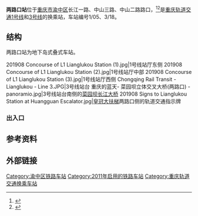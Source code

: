 {{coord|display=title}}
{{Infobox station
|name=两路口
|eng_name=Lianglukou
|linecolour={{重庆轨道交通颜色|1}}
|linecolour2={{重庆轨道交通颜色|3}}
|image=Chongqing Rail Transit - Lianglukou - Line 1 Platform.JPG
|caption=1号线站台
|code={{重庆轨道交通车站编号||1|0|5}} {{重庆轨道交通车站编号||3|1|8}}
|country={{PRC}}
|borough=[[重庆市|重庆市]][[渝中区|渝中区]]
|address=两路口
|connections=[[皇冠大扶梯|皇冠大扶梯]]、{{rint|cn|rail}}[[重庆站|重庆站]]、重庆汽车站
|owned=[[重庆市轨道交通（集团）有限公司|重庆市轨道交通（集团）有限公司]]
|operator=[[重庆市轨道交通（集团）有限公司|重庆市轨道交通（集团）有限公司]]
|line={{重庆轨道交通线路名|1|narrow|long}}<br/>{{重庆轨道交通线路名|3|narrow|long}}
|levels=4层
|interchange=站厅换乘、垂直换乘
|structure=地下车站
|platform=2座[[岛式站台|岛式站台]]
|tracks=4条
|exits=8个（1个暂未开通）
|opened={{重庆轨道交通线路名|1|narrow|no}}：2011年7月28日<ref>{{cite web|url=http://www.gov.cn/jrzg/2011-07/28/content_1915725.htm|title=重庆首条地铁投入运营|date=2011-07-28|access-date=2020-10-21|archive-date=2021-01-21|archive-url=https://web.archive.org/web/20210121200125/http://www.gov.cn/jrzg/2011-07/28/content_1915725.htm}}</ref><br/>{{重庆轨道交通线路名|3|narrow|no}}：2011年9月29日<ref>{{cite web|url=https://weibo.com/2152519810/xqg5TxJZL|title=【重庆轨道交通3号线两路口～鸳鸯段工程开通试运营公告】|date=2011-09-28}}</ref>
|services={{Adjacent stations|system=重庆轨道交通
|line1=1|left1=七星岗|right1=鹅岭
|line2=3|left2=铜元局|right2=牛角沱
}}
|timetable={{车站首末班时刻|重庆轨道交通|两路口}}
}}
'''两路口站'''位于[[重庆市|重庆市]][[渝中区|渝中区]]长江一路、中山三路、中山二路路口，<ref>{{cite web|url=https://www.cqmetro.cn/xlwh/gdjtyhx/2019/3/30/1166058.shtml|title=两路口|date=2020-03-30|access-date=2020-10-21|archive-date=2021-05-23|archive-url=https://web.archive.org/web/20210523085218/https://www.cqmetro.cn/xlwh/gdjtyhx/2019/3/30/1166058.shtml}}</ref><ref>{{cite web|url=https://www.cqmetro.cn/xlwh/gdjtshx/2019/2/18/1166171.shtml|title=两路口|date=2020-02-18|access-date=2020-10-21|archive-date=2021-05-23|archive-url=https://web.archive.org/web/20210523085200/https://www.cqmetro.cn/xlwh/gdjtshx/2019/2/18/1166171.shtml}}</ref>是[[重庆轨道交通|重庆轨道交通]][[重庆轨道交通1号线|1号线]]和[[重庆轨道交通3号线|3号线]]的换乘站，车站编号1/05、3/18。

== 结构 ==
两路口站为地下岛式叠式车站。

{{城轨车站结构
|floor1=B2|label1A=站厅|text1A={{重庆轨道交通设施列表|出口|1a=1‒4|无障碍电梯}}
|floor2=B3|label2A=站厅|text2A={{重庆轨道交通设施列表|票务|出口|2a=5‒7|无障碍电梯}}
|floor3=B4|label3A=站台|text3A={{重庆轨道交通设施列表|无障碍卫生间|无障碍电梯}}
 |map3A={{PlatformMap|I|system=重庆轨道交通|line=1|next1=七星岗|next2=鹅岭}}
|floor4=B5|label4A=站台|text4A={{重庆轨道交通设施列表|无障碍卫生间|无障碍电梯|仅楼梯通道|3a={{重庆轨道交通线路名|1|narrow|no}}站台}}
 |map4A={{PlatformMap|I|system=重庆轨道交通|line=3|next1=铜元局|switchR1=rSTS|next2=牛角沱}}}}

<gallery>
201908 Concourse of L1 Lianglukou Station (1).jpg|1号线站厅东侧
201908 Concourse of L1 Lianglukou Station (2).jpg|1号线站厅中部
201908 Concourse of L1 Lianglukou Station (3).jpg|1号线站厅西侧
Chongqing Rail Transit - Lianglukou - Line 3.JPG|3号线站台
重庆的蓝天- 菜园坝立体交叉大桥(两路口) - panoramio.jpg|3号线站台南侧的[[菜园坝长江大桥|菜园坝长江大桥]]
201908 Signs to Lianglukou Station at Huangguan Escalator.jpg|[[皇冠大扶梯|皇冠大扶梯]]两路口侧的轨道交通指示牌
</gallery>

=== 出入口 ===

{{重庆轨道交通出口列表|
{{重庆轨道交通出口|1|中山三路|{{hlist|重庆医科大学附属口腔医院上清寺院区|宋庆龄旧居陈列馆}}}}
{{重庆轨道交通出口|2A|中山三路|{{hlist|重庆医科大学附属儿童医院|重庆市人民医院三院院区|[[枇杷山公园|枇杷山公园]]}}}}
{{重庆轨道交通出口|2B|中山三路|{{hlist|重庆医科大学附属儿童医院|重庆市人民医院三院院区|[[枇杷山公园|枇杷山公园]]}}}}
{{重庆轨道交通出口|3|中山三路|皇冠大扶梯}}
{{重庆轨道交通出口|4|长江一路|皇冠大扶梯}}
{{重庆轨道交通出口|5|长江一路|{{hlist|重庆市急救医疗中心|重庆市第四人民医院|[[重庆市第三十中学|重庆市第三十中学]]}}}}
{{重庆轨道交通出口|6|体育路|{{hlist|重庆市体育竞赛中心|重庆体育馆}}|closed=1}}
{{重庆轨道交通出口|7|长江一路|重庆肛肠医院}}
}}

== 参考资料 ==
{{reflist}}

== 外部链接 ==
{{commonscat}}

{{重庆轨道交通站点|1=1|3=1}}

[[Category:渝中区铁路车站|Category:渝中区铁路车站]]
[[Category:2011年启用的铁路车站|Category:2011年启用的铁路车站]]
[[Category:重庆轨道交通换乘车站|Category:重庆轨道交通换乘车站]]